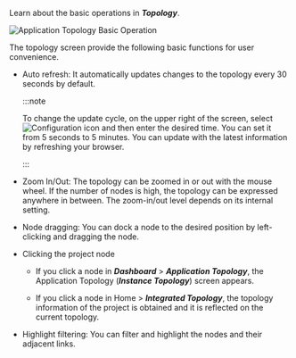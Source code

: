 Learn about the basic operations in **_Topology_**.

![Application Topology Basic Operation](/img/topology-control.png)

The topology screen provide the following basic functions for user convenience.

-   Auto refresh: It automatically updates changes to the topology every 30 seconds by default. 

    :::note

    To change the update cycle, on the upper right of the screen, select ![Configuration icon](/img/ico-setting.svg) and then enter the desired time. You can set it from 5 seconds to 5 minutes. You can update with the latest information by refreshing your browser.

    :::

-   Zoom In/Out: The topology can be zoomed in or out with the mouse wheel. If the number of nodes is high, the topology can be expressed anywhere in between. The zoom-in/out level depends on its internal setting.

-   Node dragging: You can dock a node to the desired position by left-clicking and dragging the node.

-   Clicking the project node

    -   If you click a node in **_Dashboard_** > **_Application Topology_**, the Application Topology (**_Instance Topology_**) screen appears.

    -   If you click a node in Home > **_Integrated Topology_**, the topology information of the project is obtained and it is reflected on the current topology.

-   Highlight filtering: You can filter and highlight the nodes and their adjacent links.
